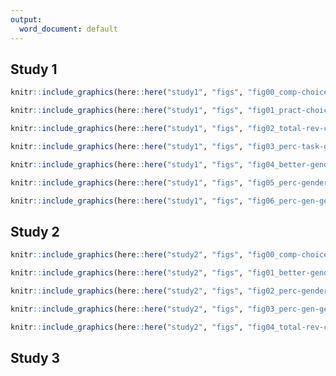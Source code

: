 ```yaml
---
output:
  word_document: default
---
```


## Study 1

```r
knitr::include_graphics(here::here("study1", "figs", "fig00_comp-choice-by-gender-and-cond-bar.png"))

```

```r
knitr::include_graphics(here::here("study1", "figs", "fig01_pract-choice-by-gender-and-comp-choice-bar.png"))

```


```r
knitr::include_graphics(here::here("study1", "figs", "fig02_total-rev-count-by-gender-comp-choice.png"))


```


```r

knitr::include_graphics(here::here("study1", "figs", "fig03_perc-task-gender-pract.png"))

```

```r
knitr::include_graphics(here::here("study1", "figs", "fig04_better-gender-guess.png"))

```


```r
knitr::include_graphics(here::here("study1", "figs", "fig05_perc-gender-comp.png"))

```


```r
knitr::include_graphics(here::here("study1", "figs", "fig06_perc-gen-gender-pract.png"))

```


## Study 2 

```r
knitr::include_graphics(here::here("study2", "figs", "fig00_comp-choice-women-by-cond.png"))

```

```r
knitr::include_graphics(here::here("study2", "figs", "fig01_better-gender-guess.png"))

```

```r
knitr::include_graphics(here::here("study2", "figs", "fig02_perc-gender-comp.png"))

```

```r
knitr::include_graphics(here::here("study2", "figs", "fig03_perc-gen-gender-pract.png"))

```

```r
knitr::include_graphics(here::here("study2", "figs", "fig04_total-rev-count-by-gender-comp-choice.png"))

```

## Study 3



